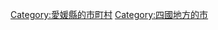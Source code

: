 {{DEFAULTSORT:Imabari-shi}}
[[Category:愛媛縣的市町村|Category:愛媛縣的市町村]]
[[Category:四國地方的市|Category:四國地方的市]]